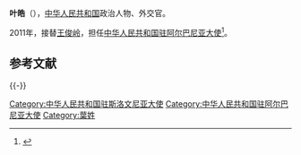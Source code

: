 '''叶皓'''（{{bd|1957年|9月||}}），[[中华人民共和国|中华人民共和国]]政治人物、外交官。

2011年，接替[[王俊岭|王俊岭]]，担任[[中国驻阿尔巴尼亚大使列表|中华人民共和国驻阿尔巴尼亚大使]]<ref>{{cite web|author=中华人民共和国外交部|title=中国驻阿尔巴尼亚历任大使|url=http://www.mfa.gov.cn/chn/pds/ziliao/wjrw/2167/2168/t9143.htm|publisher=中华人民共和国外交部|accessdate=2012-03-07|archive-date=2019-07-13|archive-url=https://web.archive.org/web/20190713203934/https://www.mfa.gov.cn/web/|dead-url=no}}</ref>。
== 参考文献 ==
{{Reflist}}

{{-}}
{{start box}}
{{s-dip}}
{{succession box|[[張憲一|張憲一]]|[[王顺卿|王顺卿]]|[[中國駐斯洛文尼亞大使列表|中華人民共和國駐斯洛文尼亞大使]]|2015年3月－2018年11月}}
{{succession box|[[王俊岭|王俊岭]]|[[姜瑜|姜瑜]]|[[中国驻阿尔巴尼亚大使列表|中华人民共和国驻阿尔巴尼亚大使]]|2011年12月-2015年3月}}
{{end box}}

[[Category:中华人民共和国驻斯洛文尼亚大使|Category:中华人民共和国驻斯洛文尼亚大使]]
[[Category:中华人民共和国驻阿尔巴尼亚大使|Category:中华人民共和国驻阿尔巴尼亚大使]]
[[Category:葉姓|Category:葉姓]]

{{中国政治人物小作品}}